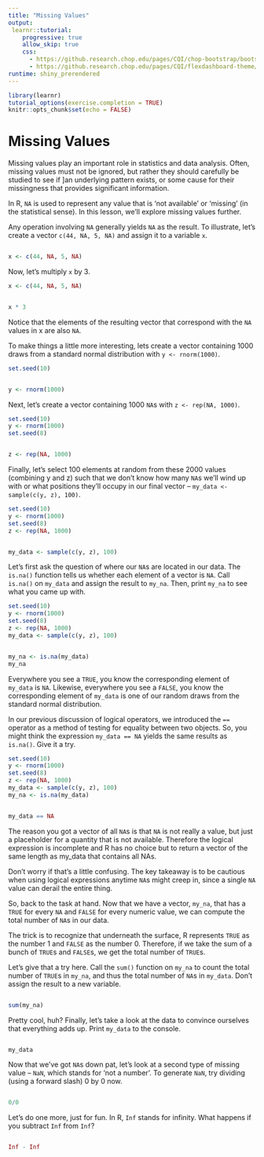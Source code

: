 ```yaml
---
title: "Missing Values"
output: 
 learnr::tutorial:
    progressive: true
    allow_skip: true
    css:
      - https://github.research.chop.edu/pages/CQI/chop-bootstrap/bootstrap-3/bootstrap.min.css
      - https://github.research.chop.edu/pages/CQI/flexdashboard-theme/css/flexdashboard.min.css
runtime: shiny_prerendered
---
```


```r
library(learnr)
tutorial_options(exercise.completion = TRUE)
knitr::opts_chunk$set(echo = FALSE)
```

# Missing Values

Missing values play an important role in statistics and data analysis. Often, missing values must not be ignored, but rather they should carefully be studied to see if ]an underlying pattern exists, or some cause for their missingness that provides significant information.

In R, `NA` is used to represent any value that is ‘not available’ or ‘missing’ (in the statistical sense). In this lesson, we’ll explore missing values further.

Any operation involving `NA` generally yields `NA` as the result. To illustrate, let’s create a vector `c(44, NA, 5, NA)` and assign it to a variable `x`.

```r

```
```r
x <- c(44, NA, 5, NA)
```

Now, let’s multiply `x` by 3.

```r
x <- c(44, NA, 5, NA)
```
```r

```
```r
x * 3
```

Notice that the elements of the resulting vector that correspond with the `NA` values in x are also `NA`.

To make things a little more interesting, lets create a vector containing 1000 draws from a standard normal distribution with `y <- rnorm(1000)`.

```r
set.seed(10)
```
```r

```
```r
y <- rnorm(1000)
```

Next, let’s create a vector containing 1000 `NA`s with `z <- rep(NA, 1000)`.

```r
set.seed(10)
y <- rnorm(1000)
set.seed(8)
```
```r

```
```r
z <- rep(NA, 1000)
```

Finally, let’s select 100 elements at random from these 2000 values (combining y and z) such that we don’t know how many `NA`s we’ll wind up with or what positions they’ll occupy in our final vector – `my_data <- sample(c(y, z), 100)`.

```r
set.seed(10)
y <- rnorm(1000)
set.seed(8)
z <- rep(NA, 1000)
```
```r

```
```r
my_data <- sample(c(y, z), 100)
```

Let’s first ask the question of where our `NA`s are located in our data. The `is.na()` function tells us whether each element of a vector is `NA`. Call `is.na()` on `my_data` and assign the result to `my_na`. Then, print `my_na` to see what you came up with.

```r
set.seed(10)
y <- rnorm(1000)
set.seed(8)
z <- rep(NA, 1000)
my_data <- sample(c(y, z), 100)
```
```r

```
```r
my_na <- is.na(my_data)
my_na
```

Everywhere you see a `TRUE`, you know the corresponding element of `my_data` is `NA`. Likewise, everywhere you see a `FALSE`, you know the corresponding element of `my_data` is one of our random draws from the standard normal distribution.

In our previous discussion of logical operators, we introduced the `==` operator as a method of testing for equality between two objects. So, you might think the expression `my_data == NA` yields the same results as `is.na()`. Give it a try.

```r
set.seed(10)
y <- rnorm(1000)
set.seed(8)
z <- rep(NA, 1000)
my_data <- sample(c(y, z), 100)
my_na <- is.na(my_data)
```
```r

```
```r
my_data == NA
```

The reason you got a vector of all `NA`s is that `NA` is not really a value, but just a placeholder for a quantity that is not available. Therefore the logical expression is incomplete and R has no choice but to return a vector of the same length as my_data that contains all NAs.

Don’t worry if that’s a little confusing. The key takeaway is to be cautious when using logical expressions anytime `NA`s might creep in, since a single `NA` value can derail the entire thing.

So, back to the task at hand. Now that we have a vector, `my_na`, that has a `TRUE` for every `NA` and `FALSE` for every numeric value, we can compute the total number of `NA`s in our data.

The trick is to recognize that underneath the surface, R represents `TRUE` as the number 1 and `FALSE` as the number 0. Therefore, if we take the sum of a bunch of `TRUE`s and `FALSE`s, we get the total number of `TRUE`s.

Let’s give that a try here. Call the `sum()` function on `my_na` to count the total number of `TRUE`s in `my_na`, and thus the total number of `NA`s in `my_data`. Don’t assign the result to a new variable.

```r

```
```r
sum(my_na)
```

Pretty cool, huh? Finally, let’s take a look at the data to convince ourselves that everything adds up. Print `my_data` to the console.

```r

```
```r
my_data
```

Now that we’ve got `NA`s down pat, let’s look at a second type of missing value – `NaN`, which stands for ‘not a number’. To generate `NaN`, try dividing (using a forward slash) 0 by 0 now.

```r

```
```r
0/0
```

Let’s do one more, just for fun. In R, `Inf` stands for infinity. What happens if you subtract `Inf` from `Inf`?

```r

```
```r
Inf - Inf
```
